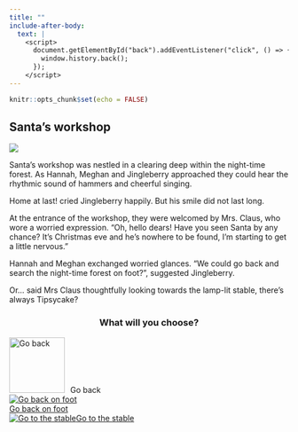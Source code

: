 ```yaml
---
title: ""
include-after-body:
  text: |
    <script>
      document.getElementById("back").addEventListener("click", () => {
        window.history.back();
      });
    </script>
---
```


```r
knitr::opts_chunk$set(echo = FALSE)
```

:::::: {.scenario .column-screen}

:::: {.column-body .scenario-text}

## Santa's workshop

::::

::: {.column-body .scenario-image}

![](images/mrs-claus.png)

:::

:::: {.column-body .scenario-text}

Santa's workshop was nestled in a clearing deep within the night-time forest. As Hannah, Meghan and Jingleberry approached they could hear the rhythmic sound of hammers and cheerful singing. 

Home at last! cried Jingleberry happily. But his smile did not last long.

At the entrance of the workshop, they were welcomed by Mrs. Claus, who wore a worried expression. "Oh, hello dears! Have you seen Santa by any chance? It's Christmas eve and he's nowhere to be found, I'm starting to get a little nervous."

Hannah and Meghan exchanged worried glances. "We could go back and search the night-time forest on foot?", suggested Jingleberry. 

Or... said Mrs Claus thoughtfully looking towards the lamp-lit stable, there's always Tipsycake?

::::

:::: {.column-body .scenario-image}
::: {style="text-align: center;"}
### What will you choose?
:::

  ```{=html}
<div class="container">

  <div id="back">
  <img src="images/back.png" alt="Go back" style="width: 100px; height: 100px; margin-right: 10px;">Go back
  </div>
  
  <div class="options">
  <div class="option">
  <a href="sleigh-on-foot.html"><img src="images/night-time-forest.png" alt="Go back on foot"><div>Go back on foot</div></a>
  </div>

  <div class="option">
  <a href="tipsycake.html"><img src="images/stable.png" alt="Go to the stable"<div>Go to the stable</div></a>
  </div>
  
  </div>
  ```

::::




::::::
